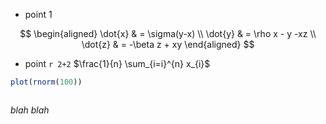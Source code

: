 * point 1

$$
	\begin{aligned}
	\dot{x} & = \sigma(y-x) \\
	\dot{y} & = \rho x - y -xz \\
	\dot{z} & = -\beta z + xy
	\end{aligned}
$$

* point `r 2+2` $\frac{1}{n} \sum_{i=i}^{n} x_{i}$

```r
plot(rnorm(100))
```

<math display="block">
<mrow>
   <apply>
     <power/>
     <apply>
       <plus/>
       <ci>a</ci>
       <ci>b</ci>
     </apply>
     <cn>2</cn>
   </apply>
 </mrow>
</math>

_blah blah_
